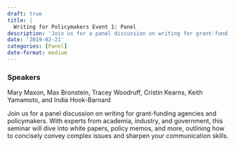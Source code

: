 ```yaml
---
draft: true 
title: |
  Writing for Policymakers Event 1: Panel
description: 'Join us for a panel discussion on writing for grant-funding agencies and policymakers.'
date: '2019-02-21'
categories: [Panel]
date-format: medium 
---
```



### Speakers  
Mary Maxon, Max Bronstein, Tracey Woodruff, Cristin Kearns, Keith Yamamoto, and India Hook-Barnard

Join us for a panel discussion on writing for grant-funding agencies and policymakers. With experts from academia, industry, and government, this seminar will dive into white papers, policy memos, and more, outlining how to concisely convey complex issues and sharpen your communication skills.


